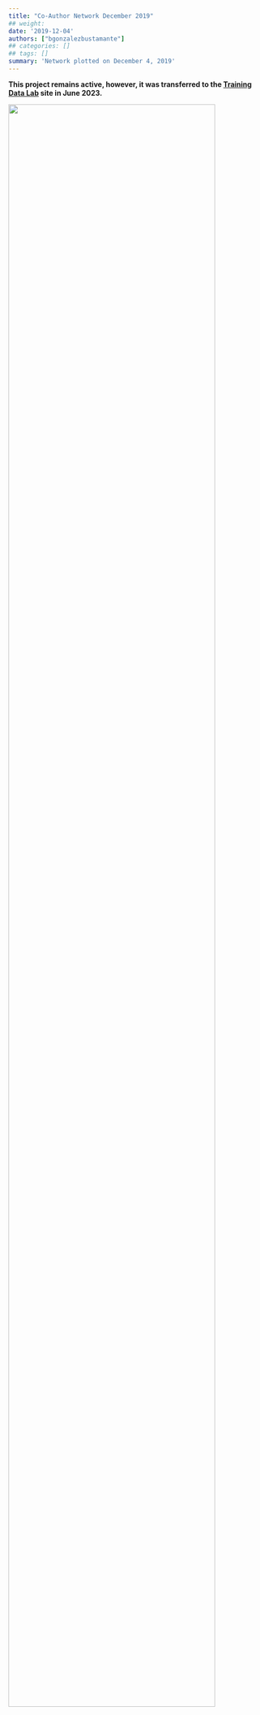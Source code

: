 ```yaml
---
title: "Co-Author Network December 2019"
## weight:
date: '2019-12-04'
authors: ["bgonzalezbustamante"]
## categories: []
## tags: []
summary: 'Network plotted on December 4, 2019'
---
```


**This project remains active, however, it was transferred to the [Training Data Lab](https://training-datalab.com/projects/cps-ranking) site in June 2023.**

![](Network-Dec-2019.png){ width=90% }

